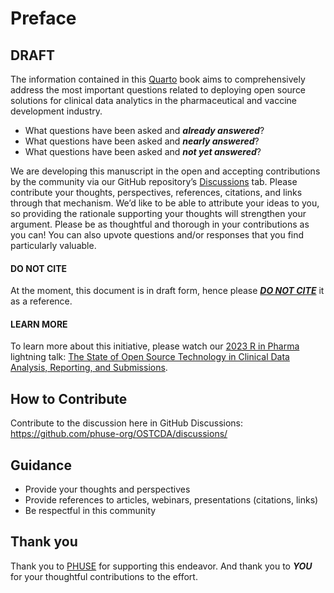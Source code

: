 # Preface {.unnumbered}

## DRAFT

The information contained in this [Quarto](https://quarto.org/){target="_blank"} book aims to comprehensively address the most important questions related to deploying open source solutions for clinical data analytics in the pharmaceutical and vaccine development industry.

-   What questions have been asked and ***already answered***?
-   What questions have been asked and ***nearly answered***?
-   What questions have been asked and ***not yet answered***?

We are developing this manuscript in the open and accepting contributions by the community via our GitHub repository's [Discussions](https://github.com/phuse-org/OSTCDA/discussions){target="_blank"} tab. Please contribute your thoughts, perspectives, references, citations, and links through that mechanism. We'd like to be able to attribute your ideas to you, so providing the rationale supporting your thoughts will strengthen your argument. Please be as thoughtful and thorough in your contributions as you can! You can also upvote questions and/or responses that you find particularly valuable.

#### DO NOT CITE

At the moment, this document is in draft form, hence please [***DO NOT CITE***]{.underline} it as a reference.

#### LEARN MORE

To learn more about this initiative, please watch our [2023 R in Pharma](https://rinpharma.com/){target="_blank"} lightning talk: [The State of Open Source Technology in Clinical Data Analysis, Reporting, and Submissions](https://www.youtube.com/watch?v=cbFzcXMOfTM){target="_blank"}.

## How to Contribute

Contribute to the discussion here in GitHub Discussions:\
[https://github.com/phuse-org/OSTCDA/discussions/](https://github.com/phuse-org/OSTCDA/discussions/){target="_blank"}

## Guidance

-   Provide your thoughts and perspectives
-   Provide references to articles, webinars, presentations (citations, links)
-   Be respectful in this community

## Thank you

Thank you to [PHUSE](https://phuse.global/){target="_blank"} for supporting this endeavor. And thank you to ***YOU*** for your thoughtful contributions to the effort.
